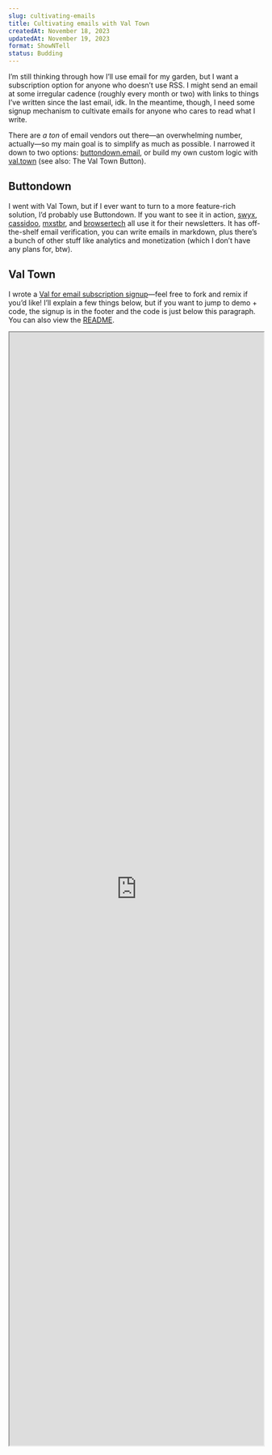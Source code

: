 ```yaml
---
slug: cultivating-emails
title: Cultivating emails with Val Town
createdAt: November 18, 2023
updatedAt: November 19, 2023
format: ShowNTell
status: Budding
---
```


I’m still thinking through how I’ll use email for my garden, but I want a subscription option for anyone who doesn’t use RSS. I might send an email at some irregular cadence (roughly every month or two) with links to things I’ve written since the last email, idk. In the meantime, though, I need some signup mechanism to cultivate emails for anyone who cares to read what I write.

There are _a ton_ of email vendors out there—an overwhelming number, actually—so my main goal is to simplify as much as possible. I narrowed it down to two options: [buttondown.email](https://buttondown.email/), or build my own custom logic with [val.town](https://www.val.town/) (see also: <Link href="/val-town-button">The Val Town Button</Link>).

## Buttondown

I went with Val Town, but if I ever want to turn to a more feature-rich solution, I’d probably use Buttondown. If you want to see it in action, [swyx](https://www.swyx.io/), [cassidoo](https://cassidoo.co/), [mxstbr](https://mxstbr.com/), and [browsertech](https://digest.browsertech.com/) all use it for their newsletters. It has off-the-shelf email verification, you can write emails in markdown, plus there’s a bunch of other stuff like analytics and monetization (which I don’t have any plans for, btw).

## Val Town

I wrote a [Val for email subscription signup](https://www.val.town/v/petermillspaugh/emailSubscription)—feel free to fork and remix if you’d like! I’ll explain a few things below, but if you want to jump to demo + code, the signup is in the footer and the code is just below this paragraph. You can also view the [README](https://www.val.town/v/petermillspaugh/emailSubscription).

<iframe
  style={{ border: "none", marginBottom: "24px" }}
  id="email-subscription-val"
  title="Email subscription with Val Town"
  width="100%"
  height="2200"
  src="https://www.val.town/embed/petermillspaugh/emailSubscription"
  loading="lazy"
/>

The Val is a [Hono](https://hono.dev/) router with two endpoints: `/send-verification` and `/confirm-verification`. The first route (called from my frontend—more on that below) extracts name and email from the request as form data, generates a token using Deno’s built-in `crypto.randomUUID()` function, upserts a row into the `subscribers` table (using Val Town’s built-in sqlite database), and sends an email with a confirmation link. Sending emails to people other than yourself is a paid feature, but if you want to stay on the free plan, you can go with a package like [nodemailer](https://www.npmjs.com/package/nodemailer) or [@sendgrid/mail](https://www.npmjs.com/package/@sendgrid/mail). The confirmation link sends the user to a page on my site, which fires a request to the second endpoint with the email and token as query params.

`/confirm-verification`, pulls the email and token from the request and finds a matching row in the `subscribers` table. If the `subscribed_at` timestamp written by the first endpoint is in the last 30 minutes, the `verified` column flips to true and the frontend updates upon the success response. If the timestamp is older than 30 minutes, the endpoint updates the `subscribed_at` timestamp and resends a verification email.

### Signup form

Here’s a simplified example of a signup form using React. My full implementation is [here](https://github.com/pmillspaugh/petemillspaugh.com/blob/main/src/components/EmailSignup/.EmailSignup.tsx).

```tsx
const EmailSignupForm = () => {
  const [name, setName] = useState("");
  const [email, setEmail] = useState("");

  async function handleSubmit(e) {
    e.preventDefault();
    setName("");
    setEmail("");

    const formData = new FormData();
    formData.append("name", name);
    formData.append("email", email);

    await fetch(
      "https://petermillspaugh-emailSubscription.web.val.run/send-verification",
      {
        method: "POST",
        body: formData,
      }
    );
  }

  return (
    <form onSubmit={handleSubmit}>
      <label htmlFor="name">First name</label>
      <input
        id="name"
        value={name}
        onChange={(e) => setName(e.target.value)}
        type="text"
        required={true}
      />
      <label htmlFor="email">Email</label>
      <input
        id="email"
        value={email}
        onChange={(e) => setEmail(e.target.value)}
        type="email"
        required={true}
      />
      <button type="submit">Subscribe</button>
    </form>
  );
};
```

### Confirmation page

And here’s a simplified example of a confirmation page. Again, my full implementation is [here](https://github.com/pmillspaugh/petemillspaugh.com/blob/main/src/components/EmailConfirmation/.EmailConfirmation.tsx).

```tsx
const EmailConfirmationPage = () => {
  const router = useRouter();
  const { email, token } = router.query;

  useEffect(() => {
    async function confirmEmail() {
      if (!email || !token) return;

      await fetch(
        `https://petermillspaugh-emailSubscription.web.val.run/confirm-verification?email=${email}&token=${token}`,
        {
          method: "PUT",
        }
      );
    }

    confirmEmail();
  }, [email, token]);

  if (!email || !token) return null;

  return (
    <main>
      <h1>You’re all set!</h1>
    </main>
  );
};
```

## Sending emails

It’s worth noting that I haven’t yet written a Val to actually send emails with content. That’ll be a follow-up for me, but a basic implementation could query for all `subscribers` with a verified email and send some markup. I’d also have to write an unsubscribe Val, probably just setting `subscribed_at` to null. And if I end up wanting custom components with styling and all, I’ve bookmarked [MJML](https://mjml.io/) and [HEML](https://heml.io/) as options to research. Josh Comeau wrote a nice blog post on [his robust MJML email workflow](https://www.joshwcomeau.com/react/wonderful-emails-with-mjml-and-mdx/).

## Why go with Val Town

Buttondown would be _easier_, but Val Town is more fun and yields more learning for me, which is a major reason why I tend to my garden in the first place. It’s also completely customizable, so I can build a robust system over time if I want to. Price is about the same (free tier, then $9/mo for Buttondown versus $10/mo for Val Town Pro).

A major benefit to using Val Town is being able to send emails with no extra dependency. It’s also handy because you get a sqlite database out of the box—some meta frameworks offer something similar, like [Vercel Storage](https://vercel.com/docs/storage). And because my Val is public, others can fork it and improve upon it (any suggestions are welcome—just comment on the Val). Not only that—knowing my code is public and might be used by others forces me to write cleaner/better code (in theory, at least).

As always, the Val Town team is super helpful and responsive. Thanks to André and Steve for answering questions I had while building this. Hop in the Discord if you’re interested to see all sorts of Vals people are coming up with!
